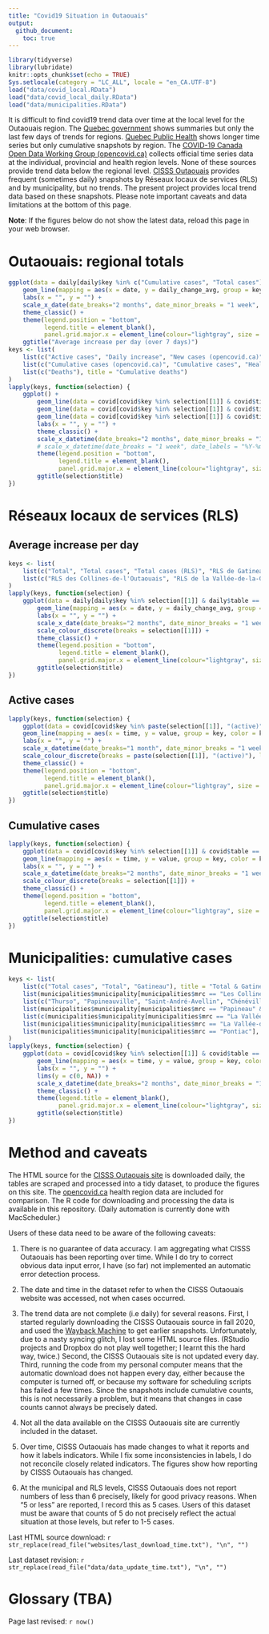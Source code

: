```yaml
---
title: "Covid19 Situation in Outaouais"
output: 
  github_document: 
    toc: true
---
```


```r
library(tidyverse)
library(lubridate)
knitr::opts_chunk$set(echo = TRUE)
Sys.setlocale(category = "LC_ALL", locale = "en_CA.UTF-8")
load("data/covid_local.RData")
load("data/covid_local_daily.RData")
load("data/municipalities.RData")
```

It is difficult to find covid19 trend data over time at the local level for the Outaouais region. The [Quebec government](https://www.quebec.ca/en/health/health-issues/a-z/2019-coronavirus/situation-coronavirus-in-quebec/) shows summaries but only the last few days of trends for regions. [Quebec Public Health](https://www.inspq.qc.ca/covid-19/donnees) shows longer time series but only cumulative snapshots by region. The [COVID-19 Canada Open Data Working Group (opencovid.ca)](https://opencovid.ca/) collects official time series data at the individual, provincial and health region levels. None of these sources provide trend data below the regional level. [CISSS Outaouais](https://cisss-outaouais.gouv.qc.ca/language/en/covid19-en/) provides frequent (sometimes daily) snapshots by Réseaux locaux de services (RLS) and by municipality, but no trends. The present project provides local trend data based on these snapshots. Please note important caveats and data limitations at the bottom of this page.
 
**Note**: If the figures below do not show the latest data, reload this page in your web browser.

# Outaouais: regional totals
<!-- ## New & active cases -->
<!-- ## Cumulative cases & deaths  -->
<!-- ## Testing -->

```r
ggplot(data = daily[daily$key %in% c("Cumulative cases", "Total cases") & daily$table == "cases", ]) + 
    geom_line(mapping = aes(x = date, y = daily_change_avg, group = key, color = key)) + 
    labs(x = "", y = "") + 
    scale_x_date(date_breaks="2 months", date_minor_breaks = "1 week", date_labels = "%b %Y") +
    theme_classic() + 
    theme(legend.position = "bottom", 
          legend.title = element_blank(),
          panel.grid.major.x = element_line(colour="lightgray", size = 0.33)) +
    ggtitle("Average increase per day (over 7 days)")
keys <- list(
    list(c("Active cases", "Daily increase", "New cases (opencovid.ca)", "Average screening tests per day"), title = "New & active cases & testing"),
    list(c("Cumulative cases (opencovid.ca)", "Cumulative cases", "Healed/resolved cases", "Total cases"), title = "Cumulative cases"),
    list(c("Deaths"), title = "Cumulative deaths")
)
lapply(keys, function(selection) {
    ggplot() +
        geom_line(data = covid[covid$key %in% selection[[1]] & covid$time > now() - days(365) & covid$table == "cases", ], mapping = aes(x = time, y = value, group = key, color = key)) + 
        geom_line(data = covid[covid$key %in% selection[[1]] & covid$time > now() - days(365) & covid$table == "areas", ], mapping = aes(x = time, y = value, group = key, color = key)) + 
        geom_line(data = covid[covid$key %in% selection[[1]] & covid$time > now() - days(365) & covid$table == "rls", ], mapping = aes(x = time, y = value, group = key, color = key)) + 
        labs(x = "", y = "") + 
        theme_classic() + 
        scale_x_datetime(date_breaks="2 months", date_minor_breaks = "1 week", date_labels = "%b %Y") +
        # scale_x_datetime(date_breaks = "1 week", date_labels = "%Y-%m-%d") +
        theme(legend.position = "bottom", 
              legend.title = element_blank(), 
              panel.grid.major.x = element_line(colour="lightgray", size = 0.33)) + 
        ggtitle(selection$title)
})
```

# Réseaux locaux de services (RLS)

## Average increase per day

```r
keys <- list(
    list(c("Total", "Total cases", "Total cases (RLS)", "RLS de Gatineau"), title = "Regional total & Gatineau"),
    list(c("RLS des Collines-de-l'Outaouais", "RLS de la Vallée-de-la-Gatineau", "RLS de Papineau", "RLS du Pontiac"), title = "Other RLS")
)
lapply(keys, function(selection) {
    ggplot(data = daily[daily$key %in% selection[[1]] & daily$table == "rls", ]) + 
        geom_line(mapping = aes(x = date, y = daily_change_avg, group = key, color = key)) + 
        labs(x = "", y = "") + 
        scale_x_date(date_breaks="2 months", date_minor_breaks = "1 week", date_labels = "%b %Y") +
        scale_colour_discrete(breaks = selection[[1]]) +
        theme_classic() + 
        theme(legend.position = "bottom", 
              legend.title = element_blank(),
              panel.grid.major.x = element_line(colour="lightgray", size = 0.33)) +
        ggtitle(selection$title)
})
```

## Active cases

```r
lapply(keys, function(selection) {
    ggplot(data = covid[covid$key %in% paste(selection[[1]], "(active)") & covid$table == "rls", ]) + 
    geom_line(mapping = aes(x = time, y = value, group = key, color = key)) + 
    labs(x = "", y = "") + 
    scale_x_datetime(date_breaks="1 month", date_minor_breaks = "1 week", date_labels = "%b %Y") +
    scale_colour_discrete(breaks = paste(selection[[1]], "(active)"), labels = selection[[1]]) +
    theme_classic() + 
    theme(legend.position = "bottom", 
          legend.title = element_blank(),
          panel.grid.major.x = element_line(colour="lightgray", size = 0.33)) +
    ggtitle(selection$title)
})
```

## Cumulative cases

```r
lapply(keys, function(selection) {
    ggplot(data = covid[covid$key %in% selection[[1]] & covid$table == "rls", ]) + 
    geom_line(mapping = aes(x = time, y = value, group = key, color = key)) + 
    labs(x = "", y = "") + 
    scale_x_datetime(date_breaks="2 months", date_minor_breaks = "1 week", date_labels = "%b %Y") +
    scale_colour_discrete(breaks = selection[[1]]) + 
    theme_classic() + 
    theme(legend.position = "bottom", 
          legend.title = element_blank(),
          panel.grid.major.x = element_line(colour="lightgray", size = 0.33)) +
    ggtitle(selection$title)
})
```

# Municipalities: cumulative cases

```r
keys <- list(
    list(c("Total cases", "Total", "Gatineau"), title = "Total & Gatineau"),
    list(municipalities$municipality[municipalities$mrc == "Les Collines-de-l'Outaouais"], title = "MRC des Collines-de-l'Outaouais"),
    list(c("Thurso", "Papineauville", "Saint-André-Avellin", "Chénéville","Ripon", "Montebello"), title = "MRC de Papineau"),
    list(municipalities$municipality[municipalities$mrc == "Papineau" & !municipalities$municipality %in% c("Thurso", "Papineauville", "Saint-André-Avellin", "Chénéville","Ripon", "Montebello")], title = "MRC de Papineau (other)"),
    list(c(municipalities$municipality[municipalities$mrc == "La Vallée-de-la-Gatineau" & municipalities$designation == "Ville"], "Messines", "Déléage"), title = "MRC de la Vallée-de-la-Gatineau"),
    list(municipalities$municipality[municipalities$mrc == "La Vallée-de-la-Gatineau" & municipalities$designation != "Ville" & !municipalities$municipality %in% c("Messines", "Déléage")], title = "MRC de La Vallée-de-la-Gatineau (other)"),
    list(municipalities$municipality[municipalities$mrc == "Pontiac"], title = "MRC de Pontiac")
)
lapply(keys, function(selection) {
    ggplot(data = covid[covid$key %in% selection[[1]] & covid$table == "areas", ]) + 
        geom_line(mapping = aes(x = time, y = value, group = key, color = key)) + 
        labs(x = "", y = "") + 
        lims(y = c(0, NA)) + 
        scale_x_datetime(date_breaks="2 months", date_minor_breaks = "1 week", date_labels = "%b %Y") +
        theme_classic() + 
        theme(legend.title = element_blank(), 
              panel.grid.major.x = element_line(colour="lightgray", size = 0.33)) + 
        ggtitle(selection$title)
})
```

# Method and caveats

The HTML source for the [CISSS Outaouais site](https://cisss-outaouais.gouv.qc.ca/language/en/covid19-en/) is downloaded daily, the tables are scraped and processed into a tidy dataset, to produce the figures on this site. The [opencovid.ca](https://opencovid.ca/) health region data are included for comparison. The R code for downloading and processing the data is available in this repository. (Daily automation is currently done with MacScheduler.)

Users of these data need to be aware of the following caveats:

1. There is no guarantee of data accuracy. I am aggregating what CISSS Outaouais has been reporting over time. While I do try to correct obvious data input error, I have (so far) not implemented an automatic error detection process.

2. The date and time in the dataset refer to when the CISSS Outaouais website was accessed, not when cases occurred. 

3. The trend data are not complete (i.e daily) for several reasons. First, I started regularly downloading the CISSS Outaouais source in fall 2020, and used the [Wayback Machine](https://archive.org/web/) to get earlier snapshots. Unfortunately, due to a nasty syncing glitch, I lost some HTML source files. (RStudio projects and Dropbox do not play well together; I learnt this the hard way, twice.) Second, the CISSS Outaouais site is not updated every day. Third, running the code from my personal computer means that the automatic download does not happen every day, either because the computer is turned off, or because my software for scheduling scripts has failed a few times. Since the snapshots include cumulative counts, this is not necessarily a problem, but it means that changes in case counts cannot always be precisely dated. 

4. Not all the data available on the CISSS Outaouais site are currently included in the dataset.

5. Over time, CISSS Outaouais has made changes to what it reports and how it labels indicators. While I fix some inconsistencies in labels, I do not reconcile closely related indicators. The figures show how reporting by CISSS Outaouais has changed.

6. At the municipal and RLS levels, CISSS Outaouais does not report numbers of less than 6 precisely, likely for good privacy reasons. When "5 or less" are reported, I record this as 5 cases. Users of this dataset must be aware that counts of 5 do not precisely reflect the actual situation at those levels, but refer to 1-5 cases.

Last HTML source download: `r str_replace(read_file("websites/last_download_time.txt"), "\n", "")`

Last dataset revision: `r str_replace(read_file("data/data_update_time.txt"), "\n", "")`

# Glossary (TBA)

<!-- | Indicator(s)                    | Description                            | -->
<!-- |---------------------------------|----------------------------------------| -->
<!-- | Cumulative / total cases        | relative, reported                     | -->
<!-- | Active cases                    | relative, reported                     | -->
<!-- | Healed / resolved cases         | regional, reported                     | -->
<!-- | New cases / daily increase      | regional/relative, reported/calculated | -->
<!-- | Average increase per day        | relative, calculated over 7 days       | -->
<!-- | Deaths                          | regional, reported                     | -->
<!-- | Average screening tests per day | regional, reported, per 6 or 7 days    | -->

Page last revised: `r now()`
